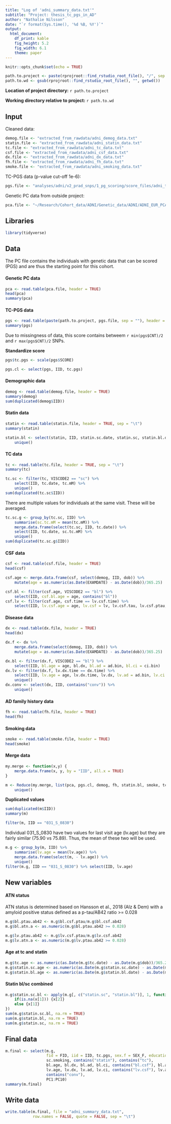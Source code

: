 ```yaml
---
title: "Log of 'adni_summary_data.txt'"
subtitle: "Project: thesis_tc_pgs_in_AD"
author: "Nathalie Nilsson"
date: "`r format(Sys.time(), '%d %B, %Y')`"
output: 
  html_document: 
    df_print: kable
    fig_height: 5.2
    fig_width: 6.1
    theme: paper
---
```


```r
knitr::opts_chunk$set(echo = TRUE)
```

```r
path.to.project <- paste(rprojroot::find_rstudio_root_file(), "/", sep = "")
path.to.wd <- gsub(rprojroot::find_rstudio_root_file(), "", getwd())
```
**Location of project directory:** `r path.to.project`

**Working directory relative to project:** `r path.to.wd`

## Input
Cleaned data: 
```r
demog.file <- "extracted_from_rawdata/adni_demog_data.txt"
statin.file <- "extracted_from_rawdata/adni_statin_data.txt"
tc.file <- "extracted_from_rawdata/adni_tc_data.txt"
csf.file <- "extracted_from_rawdata/adni_csf_data.txt"
dx.file <- "extracted_from_rawdata/adni_dx_data.txt"
fh.file <- "extracted_from_rawdata/adni_fh_data.txt"
smoke.file <- "extracted_from_rawdata/adni_smoking_data.txt"
```

TC-PGS data (p-value cut-off 1e-6):
```r
pgs.file <- "analyses/adni/v2_prad_snps/1_pg_scoring/score_files/adni_tc_pgs.S09.profile"
```

Genetic PC data from outside project:
```r
pca.file <- "~/Research/Cohort_data/ADNI/Genetic_data/ADNI/ADNI_EUR_PCAv3/ADNI_EUR_v3_PCs.txt"
```

## Libraries
```r
library(tidyverse)
```

## Data
The PC file contains the individuals with genetic data that can be scored (PGS) and are thus the starting point for this cohort. 

#### Genetic PC data
```r
pca <- read.table(pca.file, header = TRUE)
head(pca)
summary(pca)
```

#### TC-PGS data
```r
pgs <- read.table(paste(path.to.project, pgs.file, sep = ""), header = TRUE)
summary(pgs)


```
Due to missingness of data, this score contains betweem `r min(pgs$CNT)/2` and `r max(pgs$CNT)/2` SNPs.

**Standardize score**
```r
pgs$tc.pgs <- scale(pgs$SCORE)

pgs.cl <- select(pgs, IID, tc.pgs)
```

#### Demographic data
```r
demog <- read.table(demog.file, header = TRUE)
summary(demog)
sum(duplicated(demog$IID))
```

#### Statin data
```r
statin <- read.table(statin.file, header = TRUE, sep = "\t")
summary(statin)

statin.bl <- select(statin, IID, statin.sc.date, statin.sc, statin.bl.date, statin.bl, statin.everuse) %>%
    unique()
```

#### TC data
```r
tc <- read.table(tc.file, header = TRUE, sep = "\t")
summary(tc)

tc.sc <- filter(tc, VISCODE2 == "sc") %>%
    select(IID, tc.date, tc.mM) %>%
    unique()
sum(duplicated(tc.sc$IID))
```

There are multiple values for individuals at the same visit. These will be averaged.
```r
tc.sc.g <- group_by(tc.sc, IID) %>%
    summarise(sc.tc.mM = mean(tc.mM)) %>%
    merge.data.frame(select(tc.sc, IID, tc.date)) %>%
    select(IID, tc.date, sc.tc.mM) %>%
    unique()
sum(duplicated(tc.sc.g$IID))
```

#### CSF data
```r
csf <- read.table(csf.file, header = TRUE)
head(csf)

csf.age <- merge.data.frame(csf, select(demog, IID, dob)) %>%
    mutate(age = as.numeric(as.Date(EXAMDATE) - as.Date(dob))/365.25)

csf.bl <- filter(csf.age, VISCODE2 == "bl") %>%
    select(IID, csf.bl.age = age, contains("bl"))
csf.lv <- filter(csf.age, csf.time == lv.csf.time) %>%
    select(IID, lv.csf.age = age, lv.csf = lv, lv.csf.tau, lv.csf.ptau, lv.csf.ab42)
```

#### Disease data
```r
dx <- read.table(dx.file, header = TRUE)
head(dx)

dx.f <- dx %>% 
    merge.data.frame(select(demog, IID, dob)) %>%
    mutate(age = as.numeric(as.Date(EXAMDATE) - as.Date(dob))/365.25)

dx.bl <- filter(dx.f, VISCODE2 == "bl") %>%
    select(IID, bl.age = age, bl.dx, bl.ad = ad.bin, bl.ci = ci.bin)
dx.lv <- filter(dx.f, lv.dx.time == dx.time) %>%
    select(IID, lv.age = age, lv.dx.time, lv.dx, lv.ad = ad.bin, lv.ci = ci.bin) %>%
    unique()
dx.conv <- select(dx, IID, contains("conv")) %>%
    unique()
```

#### AD family history data
```r
fh <- read.table(fh.file, header = TRUE)
head(fh)
```

#### Smoking data
```r
smoke <- read.table(smoke.file, header = TRUE)
head(smoke)
```

#### Merge data
```r
my.merge <- function(x,y) {
    merge.data.frame(x, y, by = "IID", all.x = TRUE)
}

m <- Reduce(my.merge, list(pca, pgs.cl, demog, fh, statin.bl, smoke, tc.sc.g, dx.bl, dx.lv, dx.conv, csf.bl, csf.lv)) %>%
    unique()
```

**Duplicated values**
```r
sum(duplicated(m$IID))
summary(m)
```

```r
filter(m, IID == "031_S_0830")
```

Individual 031_S_0830 have two values for last visit age (lv.age) but they are fairly similar (75.90 vs 75.89). Thus, the mean of these two will be used. 
```r
m.g <- group_by(m, IID) %>%
    summarise(lv.age = mean(lv.age)) %>%
    merge.data.frame(select(m, - lv.age)) %>%
    unique()
filter(m.g, IID == "031_S_0830") %>% select(IID, lv.age)
```

## New variables

#### ATN status
ATN status is determined based on Hansson et al., 2018 (Alz & Dem) with a amyloid positive status defined as a p-tau/AB42 ratio >= 0.028

```r
m.g$bl.ptau.ab42 <- m.g$bl.csf.ptau/m.g$bl.csf.ab42
m.g$bl.atn.a <- as.numeric(m.g$bl.ptau.ab42 >= 0.028)

m.g$lv.ptau.ab42 <- m.g$lv.csf.ptau/m.g$lv.csf.ab42
m.g$lv.atn.a <- as.numeric(m.g$lv.ptau.ab42 >= 0.028)
```

#### Age at tc and statin
```r
m.g$tc.age <- as.numeric(as.Date(m.g$tc.date) - as.Date(m.g$dob))/365.25
m.g$statin.sc.age <- as.numeric(as.Date(m.g$statin.sc.date) - as.Date(m.g$dob))/365.25
m.g$statin.bl.age <- as.numeric(as.Date(m.g$statin.bl.date) - as.Date(m.g$dob))/365.25
```

#### Statin bl/sc combined 
```r
m.g$statin.sc.bl <- apply(m.g[, c("statin.sc", "statin.bl")], 1, function(x) {
    if(is.na(x[1])) {x[2]}
    else {x[1]}
})
sum(m.g$statin.sc.bl, na.rm = TRUE)
sum(m.g$statin.bl, na.rm = TRUE)
sum(m.g$statin.sc, na.rm = TRUE)
```

## Final data
```r
m.final <- select(m.g, 
                  fid = FID, iid = IID, tc.pgs, sex.f = SEX_F, education = EDUCATION, apoe.geno, apoe4.status, fh.ad,
                  sc.smoking, contains("statin"), contains("tc"),
                  bl.age, bl.dx, bl.ad, bl.ci, contains("bl.csf"), bl.atn.a, 
                  lv.age, lv.dx, lv.ad, lv.ci, contains("lv.csf"), lv.atn.a, 
                  contains("conv"),
                  PC1:PC10)
summary(m.final)
```

## Write data
```r
write.table(m.final, file = "adni_summary_data.txt", 
            row.names = FALSE, quote = FALSE, sep = "\t")
```
